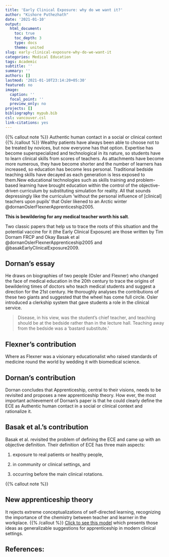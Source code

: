 ```yaml
---
title: 'Early Clinical Exposure: why do we want it?'
author: "Kishore Puthezhath"
date: '2021-01-10'
output:
  html_document:
    toc: true
    toc_depth: 3
    type: docs
    theme: united
slug: early-clinical-exposure-why-do-we-want-it
categories: Medical Education
tags: Academic
subtitle: ''
summary: ''
authors: []
lastmod: '2021-01-10T23:14:20+05:30'
featured: no
image:
  caption: ''
  focal_point: ''
  preview_only: no
projects: []
bibliography: mypub.bib
csl: vancouver.csl
link-citations: yes
---
```

{{% callout note %}}
Authentic human contact in a social or clinical context
{{% /callout %}}
Wealthy patients have always been able to choose not to be treated by novices, but now everyone has that option. Expertise has become superspecialized and technological in its nature, so students have to learn clinical skills from scores of teachers. As attachments have become more numerous, they have become shorter and the number of learners has increased, so education has become less personal. Traditional bedside teaching skills have decayed as each generation is less exposed to them.New educational technologies such as skills training and problem-based learning have brought education within the control of the objective-driven curriculum by substituting simulation for reality. All that sounds depressingly like the curriculum ‘without the personal influence of [clinical] teachers upon pupils’ that Osler likened to an Arctic winter  @dornanOslerFlexnerApprenticeship2005.

**This is bewildering for any medical teacher worth his salt**.

Two classic papers that help us to trace the roots of this situation and the potential vaccine for it (the Early Clinical Exposure) are those written by Tim Dornam FRCP and Okay Basak et al @dornanOslerFlexnerApprenticeship2005 and @basakEarlyClinicalExposure2009.

## Dornan’s essay 

He draws on biographies of two people (Osler and Flexner) who changed the face of medical education in the 20th century to trace the origins of bewildering times of doctors who teach medical students and suggest a direction for the 21st century. He thoroughly analyses the contributions of these two giants and suggested that the wheel has come full circle. Osler introduced a clerkship system that gave students a role in the clinical service.

> Disease, in his view, was the student’s chief teacher, and teaching should be at the bedside rather than in the lecture hall. Teaching away from the bedside was a ‘bastard substitute.’

## Flexner's contribution

Where as Flexner was a visionary educationalist who raised standards of medicine round the world by wedding it with biomedical science. 

## Dornan's contribution

Dornan concludes that Apprenticeship, central to their visions, needs to be revisited and proposes a new apprenticeship theory. How ever, the most important achievement of Dornan’s paper is that he could clearly define the ECE as Authentic human contact in a social or clinical context and rationalize it. 

## Basak et al.'s contribution

Basak et al. revisited the problem of defining the ECE and came up with an objective definition. Their definition of ECE has three main aspects: 

1. exposure to real patients or healthy people, 

2. in community or clinical settings, and 

3. occurring before the main clinical rotations.

{{% callout note %}}

## New apprenticeship theory

It rejects extreme conceptualizations of self-directed learning, recognizing the importance of the chemistry between teacher and learner in the workplace.
{{% /callout %}}
[Click to see this model](https://www.ncbi.nlm.nih.gov/pmc/articles/PMC1079407/table/tbl1/?report=objectonly) which presents those ideas as generalizable suggestions for apprenticeship in modern clinical settings.

## References:
